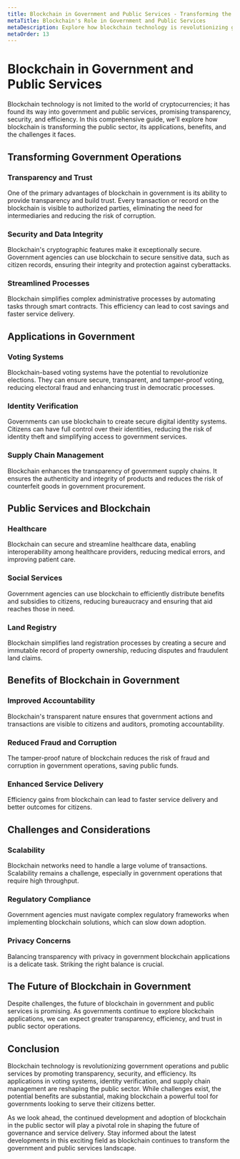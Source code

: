 ```yaml
---
title: Blockchain in Government and Public Services - Transforming the Public Sector
metaTitle: Blockchain's Role in Government and Public Services
metaDescription: Explore how blockchain technology is revolutionizing government operations and public services. Learn about its applications, benefits, and challenges in the public sector.
metaOrder: 13
---
```


# Blockchain in Government and Public Services

Blockchain technology is not limited to the world of cryptocurrencies; it has found its way into government and public services, promising transparency, security, and efficiency. In this comprehensive guide, we'll explore how blockchain is transforming the public sector, its applications, benefits, and the challenges it faces.

## Transforming Government Operations

### Transparency and Trust

One of the primary advantages of blockchain in government is its ability to provide transparency and build trust. Every transaction or record on the blockchain is visible to authorized parties, eliminating the need for intermediaries and reducing the risk of corruption.

### Security and Data Integrity

Blockchain's cryptographic features make it exceptionally secure. Government agencies can use blockchain to secure sensitive data, such as citizen records, ensuring their integrity and protection against cyberattacks.

### Streamlined Processes

Blockchain simplifies complex administrative processes by automating tasks through smart contracts. This efficiency can lead to cost savings and faster service delivery.

## Applications in Government

### Voting Systems

Blockchain-based voting systems have the potential to revolutionize elections. They can ensure secure, transparent, and tamper-proof voting, reducing electoral fraud and enhancing trust in democratic processes.

### Identity Verification

Governments can use blockchain to create secure digital identity systems. Citizens can have full control over their identities, reducing the risk of identity theft and simplifying access to government services.

### Supply Chain Management

Blockchain enhances the transparency of government supply chains. It ensures the authenticity and integrity of products and reduces the risk of counterfeit goods in government procurement.

## Public Services and Blockchain

### Healthcare

Blockchain can secure and streamline healthcare data, enabling interoperability among healthcare providers, reducing medical errors, and improving patient care.

### Social Services

Government agencies can use blockchain to efficiently distribute benefits and subsidies to citizens, reducing bureaucracy and ensuring that aid reaches those in need.

### Land Registry

Blockchain simplifies land registration processes by creating a secure and immutable record of property ownership, reducing disputes and fraudulent land claims.

## Benefits of Blockchain in Government

### Improved Accountability

Blockchain's transparent nature ensures that government actions and transactions are visible to citizens and auditors, promoting accountability.

### Reduced Fraud and Corruption

The tamper-proof nature of blockchain reduces the risk of fraud and corruption in government operations, saving public funds.

### Enhanced Service Delivery

Efficiency gains from blockchain can lead to faster service delivery and better outcomes for citizens.

## Challenges and Considerations

### Scalability

Blockchain networks need to handle a large volume of transactions. Scalability remains a challenge, especially in government operations that require high throughput.

### Regulatory Compliance

Government agencies must navigate complex regulatory frameworks when implementing blockchain solutions, which can slow down adoption.

### Privacy Concerns

Balancing transparency with privacy in government blockchain applications is a delicate task. Striking the right balance is crucial.

## The Future of Blockchain in Government

Despite challenges, the future of blockchain in government and public services is promising. As governments continue to explore blockchain applications, we can expect greater transparency, efficiency, and trust in public sector operations.

## Conclusion

Blockchain technology is revolutionizing government operations and public services by promoting transparency, security, and efficiency. Its applications in voting systems, identity verification, and supply chain management are reshaping the public sector. While challenges exist, the potential benefits are substantial, making blockchain a powerful tool for governments looking to serve their citizens better.

As we look ahead, the continued development and adoption of blockchain in the public sector will play a pivotal role in shaping the future of governance and service delivery. Stay informed about the latest developments in this exciting field as blockchain continues to transform the government and public services landscape.

